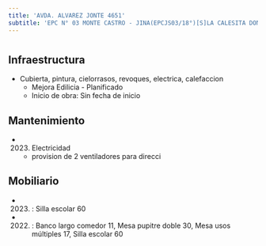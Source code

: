 ```yaml
---
title: 'AVDA. ALVAREZ JONTE 4651'
subtitle: 'EPC N° 03 MONTE CASTRO - JINA(EPCJS03/18°)[S]LA CALESITA DON JOSE - EPA N° 03 MONTE CASTRO'
---
```


#
## Infraestructura

* Cubierta, pintura, cielorrasos, revoques, electrica, calefaccion 
    + Mejora Edilicia - Planificado 
    + Inicio de obra: Sin fecha de inicio 






## Mantenimiento

*  (2023) Electricidad 
    + provision de 2 ventiladores para direcci





## Mobiliario

*  (2023) : Silla escolar 60 

*  (2022) : Banco largo comedor 11, Mesa pupitre doble 30, Mesa usos múltiples 17, Silla escolar 60 



